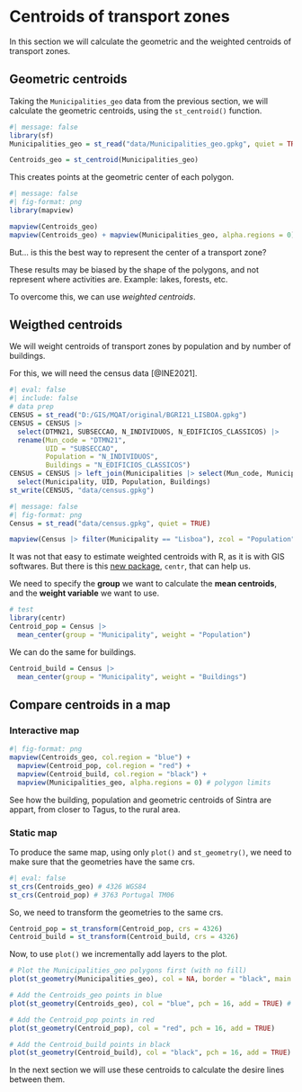 # Centroids of transport zones

In this section we will calculate the geometric and the weighted centroids of transport zones.

## Geometric centroids

Taking the `Municipalities_geo` data from the previous section, we will calculate the geometric centroids, using the `st_centroid()` function.

```r
#| message: false
library(sf)
Municipalities_geo = st_read("data/Municipalities_geo.gpkg", quiet = TRUE)

Centroids_geo = st_centroid(Municipalities_geo)
```

This creates points at the geometric center of each polygon.

```r
#| message: false
#| fig-format: png
library(mapview)

mapview(Centroids_geo)
mapview(Centroids_geo) + mapview(Municipalities_geo, alpha.regions = 0) # both, with full transparency in polygons
```

But...
is this the best way to represent the center of a transport zone?

These results may be biased by the shape of the polygons, and not represent where activities are.
Example: lakes, forests, etc.

To overcome this, we can use *weighted centroids*.

## Weigthed centroids

We will weight centroids of transport zones by population and by number of buildings.

For this, we will need the census data [@INE2021].

```r
#| eval: false
#| include: false
# data prep
CENSUS = st_read("D:/GIS/MQAT/original/BGRI21_LISBOA.gpkg")
CENSUS = CENSUS |> 
  select(DTMN21, SUBSECCAO, N_INDIVIDUOS, N_EDIFICIOS_CLASSICOS) |>
  rename(Mun_code = "DTMN21",
         UID = "SUBSECCAO",
         Population = "N_INDIVIDUOS",
         Buildings = "N_EDIFICIOS_CLASSICOS")
CENSUS = CENSUS |> left_join(Municipalities |> select(Mun_code, Municipality) |> distinct()) |> 
  select(Municipality, UID, Population, Buildings)
st_write(CENSUS, "data/census.gpkg")
```

```r
#| message: false
#| fig-format: png
Census = st_read("data/census.gpkg", quiet = TRUE)

mapview(Census |> filter(Municipality == "Lisboa"), zcol = "Population")
```

It was not that easy to estimate weighted centroids with R, as it is with GIS softwares.
But there is this [new package](https://ryanzomorrodi.github.io/centr), `centr`, that can help us.

We need to specify the **group** we want to calculate the **mean centroids**, and the **weight variable** we want to use.

```r
# test
library(centr)
Centroid_pop = Census |> 
  mean_center(group = "Municipality", weight = "Population")
```

We can do the same for buildings.

```r
Centroid_build = Census |> 
  mean_center(group = "Municipality", weight = "Buildings")
```


## Compare centroids in a map

### Interactive map

```r
#| fig-format: png
mapview(Centroids_geo, col.region = "blue") +
  mapview(Centroid_pop, col.region = "red") +
  mapview(Centroid_build, col.region = "black") +
  mapview(Municipalities_geo, alpha.regions = 0) # polygon limits
```

See how the building, population and geometric centroids of Sintra are appart, from closer to Tagus, to the rural area.

### Static map

To produce the same map, using only `plot()` and `st_geometry()`, we need to make sure that the geometries have the same crs.

```r
#| eval: false
st_crs(Centroids_geo) # 4326 WGS84
st_crs(Centroid_pop) # 3763 Portugal TM06
```

So, we need to transform the geometries to the same crs.

```r
Centroid_pop = st_transform(Centroid_pop, crs = 4326)
Centroid_build = st_transform(Centroid_build, crs = 4326)
```

Now, to use `plot()` we incrementally add layers to the plot.

```r
# Plot the Municipalities_geo polygons first (with no fill)
plot(st_geometry(Municipalities_geo), col = NA, border = "black", main = "Map of different Centroids of Municipalities")

# Add the Centroids_geo points in blue
plot(st_geometry(Centroids_geo), col = "blue", pch = 16, add = TRUE) # add!

# Add the Centroid_pop points in red
plot(st_geometry(Centroid_pop), col = "red", pch = 16, add = TRUE)

# Add the Centroid_build points in black
plot(st_geometry(Centroid_build), col = "black", pch = 16, add = TRUE)
```

In the next section we will use these centroids to calculate the desire lines between them.
